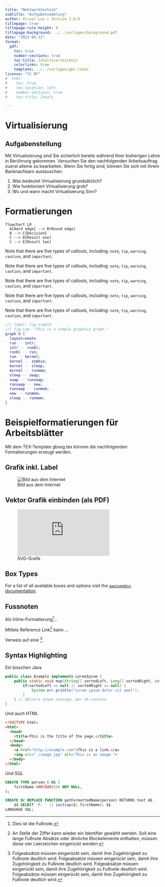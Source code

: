 ```yaml
---
title: "Netzwerktechnik"
subtitle: "Aufgabensammlung"
author: Oliver Lux | Version 1.0.0
titlepage: true
titlepage-rule-height: 0
titlepage-background: ../../vorlagen/background.pdf
date: "2023-05-12"
format:
  pdf:
    toc: true
    number-sections: true
    toc-title: Inhaltsverzeichnis
    colorlinks: true
    template: ../../vorlagen/gbs.latex
license: "CC BY"
#  html:
#    toc: true
#    toc-location: left
#    number-sections: true
#    toc-title: Inhalt

---
```

\newpage
# Virtualisierung


## Aufgabenstellung

\colorbox{darkgray}{\color{white}Aufgabe 1: Was bedeutet der Begriff der Virtualisierung | {\faUser} Einzelarbeit | {\faClock} 20' }

Mit Virtualisierung sind Sie sicherlich bereits während Ihrer bisherigen Lehre in Berührung gekommen. Versuchen Sie den nachfolgenden Arbeitsauftrag zuerst alleine zu bearbeiten. Wenn Sie fertig sind, können Sie sich mit Ihrem Banknachbarn austauschen:

1. Was bedeutet Virtualisierung grundsätzlich?
2. Wie funktioniert Virtualisierung grob?
3. Wo und wann macht Virtualisierung Sinn? 


\begin{tikzpicture}

\draw[step=0.5cm,gray,very thin] (-2,-2) grid (15,10);

\end{tikzpicture}


\pagebreak


# Formatierungen

```mermaid
flowchart LR
  A[Hard edge] --> B(Round edge)
  B --> C{Decision}
  C --> D[Result one]
  C --> E[Result two]
```


:::{.callout-note}
Note that there are five types of callouts, including: 
`note`, `tip`, `warning`, `caution`, and `important`.
:::

:::{.callout-tip}
Note that there are five types of callouts, including: 
`note`, `tip`, `warning`, `caution`, and `important`.
:::

:::{.callout-warning}
Note that there are five types of callouts, including: 
`note`, `tip`, `warning`, `caution`, and `important`.
:::

:::{.callout-caution}
Note that there are five types of callouts, including: 
`note`, `tip`, `warning`, `caution`, and `important`.
:::

:::{.callout-important}
Note that there are five types of callouts, including: 
`note`, `tip`, `warning`, `caution`, and `important`.
:::

```dot
//| label: fig-simple
//| fig-cap: "This is a simple graphviz graph."
graph G {
  layout=neato
  run -- intr;
  intr -- runbl;
  runbl -- run;
  run -- kernel;
  kernel -- zombie;
  kernel -- sleep;
  kernel -- runmem;
  sleep -- swap;
  swap -- runswap;
  runswap -- new;
  runswap -- runmem;
  new -- runmem;
  sleep -- runmem;
}
```


# Beispielformatierungen für Arbeitsblätter

Mit dem TEX-Template gbssg.tex können die nachfolgenden Formatierungen erzeugt werden.

## Grafik inkl. Label

![Bild aus dem Internet](https://res.cloudinary.com/luggs/image/upload/w_1000,f_auto,q_auto/v1570429411/GBS/Gbs_3.jpg)

## Vektor Grafik einbinden (als PDF)

![SVG-Grafik](https://res.cloudinary.com/luggs/image/upload/w_1000,f_auto,q_auto/v1600938419/lux.education/logo/lux_logo_ohne_rand.pdf)

## Box Types

For a list of all available boxes and options visit the [`awesomebox` documentation](https://ctan.org/pkg/awesomebox).

\notebox{fdsafdsa fdsa fjdsafdsa}

\awesomebox[violet]{2pt}{\faRocket}{violet}{Lorem ipsum…}

\awesomebox{0pt}{\faPen}{black}{Hier kommt die Aufgabenstellung mit Hinweisen

und auch mehreren Zeilen...

}

\tipbox{Lorem ipsum…}


## Fussnoten

Als Inline-Formatierung^[Dies ist die Fußnote.]...

Mittels Reference Link[^1] kann ...

[^1]: An Stelle der Ziffer kann wieder ein Identifier gewählt werden. Soll eine lange Fußnote Absätze oder ähnliche Blockelemente enthalten, müssen diese vier Leerzeichen eingerückt werden:

Verweis auf eine [^lange_fußnote].

[^lange_fußnote]: 

    Folgeabsätze müssen eingerückt sein, damit ihre
    Zugehörigkeit zu Fußnote deutlich wird. Folgeabsätze müssen eingerückt sein, damit ihre
    Zugehörigkeit zu Fußnote deutlich wird. Folgeabsätze müssen eingerückt sein, damit ihre
    Zugehörigkeit zu Fußnote deutlich wird. Folgeabsätze müssen eingerückt sein, damit ihre
    Zugehörigkeit zu Fußnote deutlich wird.


## Syntax Highlighting


Ein bisschen Java

```java
public class Example implements LoremIpsum {
	public static void map(String[] sortedLeft, Long[] sortedRight, int splitIndex) {
		if(sortedLeft == null || sortedRight == null) {
			System.err.println("Lorem ipsum dolor sit amet");
		}
	} // Obscura atque coniuge, per de coniunx
}
```

Und auch HTML

```html
<!DOCTYPE html>
<html>
  <head>
    <title>This is the title of the page.</title>
  </head>
  <body>
    <a href="http://example.com">This is a link.</a>
    <img src="./image.jpg" alt="This is an image.">
  </body>
</html>
```

Und SQL 

```sql
CREATE TYPE person_t AS (
	firstName VARCHAR(50) NOT NULL,
);

CREATE Or REPLACE FUNCTION getFormattedName(person) RETURNS text AS
	$$ SELECT 'P: ' || initcap($1.firstName); $$
LANGUAGE SQL;
```

\pagebreak

\colorbox{yellow}{\color{black}Das ist ein normaler und längerer Text vielleicht über mehrere Zeilen oder so}

\pagebreak

\listoffigures